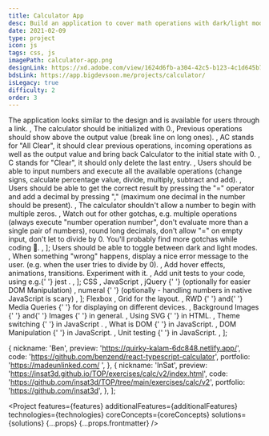 ```yaml
---
title: Calculator App
desc: Build an application to cover math operations with dark/light modes.
date: 2021-02-09
type: project
icon: js
tags: css, js
imagePath: calculator-app.png
designLink: https://xd.adobe.com/view/1624d6fb-a304-42c5-b123-4c1d645b7747-4377/
bdsLink: https://app.bigdevsoon.me/projects/calculator/
isLegacy: true
difficulty: 2
order: 3
---
```




  <Text size="small">
    The application looks similar to the design and is available for users
    through a link.
  </Text>,
  <Text size="small">The calculator should be initialized with 0.</Text>,
  <Text size="small">
    Previous operations should show above the output value (break line on long
    ones).
  </Text>,
  <Text size="small">
    AC stands for "All Clear", it should clear previous operations, incoming
    operations as well as the output value and bring back Calculator to the
    initial state with 0.
  </Text>,
  <Text size="small">
    C stands for "Clear", it should only delete the last entry.
  </Text>,
  <Text size="small">
    Users should be able to input numbers and execute all the available
    operations (change signs, calculate percentage value, divide, multiply,
    subtract and add).
  </Text>,
  <Text size="small">
    Users should be able to get the correct result by pressing the "=" operator
    and add a decimal by pressing "," (maximum one decimal in the number should
    be present).
  </Text>,
  <Text size="small">
    The calculator shouldn't allow a number to begin with multiple zeros.
  </Text>,
  <Text size="small">
    Watch out for other gotchas, e.g. multiple operations (always execute
    "number operation number", don't evaluate more than a single pair of
    numbers), round long decimals, don't allow "=" on empty input, don't let to
    divide by 0. You'll probably find more gotchas while coding 🙈.
  </Text>,
];

  <Text size="small">
    Users should be able to toggle between dark and light modes.
  </Text>,
  <Text size="small">
    When something "wrong" happens, display a nice error message to the user.
    (e.g. when the user tries to divide by 0).
  </Text>,
  <Text size="small">
    Add hover effects, animations, transitions. Experiment with it.
  </Text>,
  <Text size="small">
    Add unit tests to your code, using e.g.{' '}
    <Link size="small" href="https://jestjs.io/">
      jest
    </Link>
    .
  </Text>,
];

  <Text size="small">
    <Link size="small" href="https://www.w3schools.com/css/">
      CSS
    </Link>
  </Text>,
  <Text size="small">
    <Link size="small" href="https://javascript.info/">
      JavaScript
    </Link>
  </Text>,
  <Text size="small">
    <Link size="small" href="https://jquery.com/">
      jQuery
    </Link>{' '}
    (optionally for easier DOM Manipulation)
  </Text>,
  <Text size="small">
    <Link size="small" href="http://numeraljs.com/">
      numeral
    </Link>{' '}
    (optionally - handling numbers in native JavaScript is scary)
  </Text>,
];

  <Text size="small">
    <Link
      size="small"
      href="https://css-tricks.com/snippets/css/a-guide-to-flexbox/"
    >
      Flexbox
    </Link>
    , <Link
      size="small"
      href="https://css-tricks.com/snippets/css/complete-guide-grid/"
    >
      Grid
    </Link> for the layout.
  </Text>,
  <Text size="small">
    <Link
      size="small"
      href="https://www.w3schools.com/html/html_responsive.asp"
    >
      RWD
    </Link>{' '}
    and{' '}
    <Link
      size="small"
      href="https://www.w3schools.com/css/css_rwd_mediaqueries.asp"
    >
      Media Queries
    </Link>{' '}
    for displaying on different devices.
  </Text>,
  <Text size="small">
    <Link
      size="small"
      href="https://www.w3schools.com/html/html_images_background.asp"
    >
      Background Images
    </Link>{' '}
    and{' '}
    <Link size="small" href="https://www.w3schools.com/css/css3_images.asp">
      Images
    </Link>{' '}
    in general.
  </Text>,
  <Text size="small">
    <Link size="small" href="https://css-tricks.com/using-svg/">
      Using SVG
    </Link>{' '}
    in HTML.
  </Text>,
  <Text size="small">
    <Link
      size="small"
      href="https://medium.com/@haxzie/dark-and-light-theme-switcher-using-css-variables-and-pure-javascript-zocada-dd0059d72fa2"
    >
      Theme switching
    </Link>{' '}
    in JavaScript .
  </Text>,
  <Text size="small">
    <Link size="small" href="https://www.w3schools.com/js/js_htmldom.asp">
      What is DOM
    </Link>{' '}
    in JavaScript.
  </Text>,
  <Text size="small">
    <Link
      size="small"
      href="https://developer.mozilla.org/en-US/docs/Learn/JavaScript/Client-side_web_APIs/Manipulating_documents"
    >
      DOM Manipulation
    </Link>{' '}
    in JavaScript.
  </Text>,
  <Text size="small">
    <Link
      size="small"
      href="https://www.freecodecamp.org/news/how-to-start-unit-testing-javascript/"
    >
      Unit testing
    </Link>{' '}
    in JavaScript.
  </Text>,
];

  {
    nickname: 'Ben',
    preview: 'https://quirky-kalam-6dc848.netlify.app/',
    code: 'https://github.com/benzend/react-typescript-calculator',
    portfolio: 'https://madeunlinked.com/ ',
  },
  {
    nickname: 'InSat',
    preview: 'https://insat3d.github.io/TOP/exercises/calc/v2/index.html',
    code: 'https://github.com/insat3d/TOP/tree/main/exercises/calc/v2',
    portfolio: 'https://github.com/insat3d',
  },
];

<Project
  features={features}
  additionalFeatures={additionalFeatures}
  technologies={technologies}
  coreConcepts={coreConcepts}
  solutions={solutions}
  {...props}
  {...props.frontmatter}
/>
